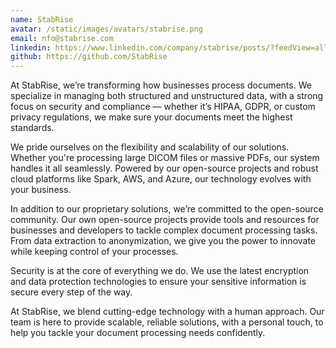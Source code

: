 ```yaml
---
name: StabRise
avatar: /static/images/avatars/stabrise.png
email: nfo@stabrise.com
linkedin: https://www.linkedin.com/company/stabrise/posts/?feedView=all
github: https://github.com/StabRise
---
```


At StabRise, we’re transforming how businesses process documents. We specialize in managing both structured and unstructured data, with a strong focus on security and compliance — whether it’s HIPAA, GDPR, or custom privacy regulations, we make sure your documents meet the highest standards.

We pride ourselves on the flexibility and scalability of our solutions. Whether you're processing large DICOM files or massive PDFs, our system handles it all seamlessly. Powered by our open-source projects and robust cloud platforms like Spark, AWS, and Azure, our technology evolves with your business.

In addition to our proprietary solutions, we’re committed to the open-source community. Our own open-source projects provide tools and resources for businesses and developers to tackle complex document processing tasks. From data extraction to anonymization, we give you the power to innovate while keeping control of your processes.

Security is at the core of everything we do. We use the latest encryption and data protection technologies to ensure your sensitive information is secure every step of the way.

At StabRise, we blend cutting-edge technology with a human approach. Our team is here to provide scalable, reliable solutions, with a personal touch, to help you tackle your document processing needs confidently.
